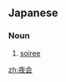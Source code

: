 ==Japanese==
{{ja-kanjitab|や|かい|yomi=on}}

===Noun===
{{ja-noun|やかい}}

# [[soiree]] {{gloss|formal evening party}}

[[zh:夜会]]